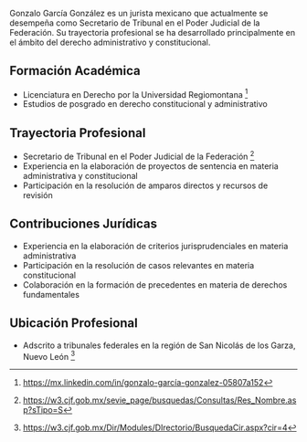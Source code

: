 Gonzalo García González es un jurista mexicano que actualmente se desempeña como Secretario de Tribunal en el Poder Judicial de la Federación. Su trayectoria profesional se ha desarrollado principalmente en el ámbito del derecho administrativo y constitucional.

## Formación Académica

- Licenciatura en Derecho por la Universidad Regiomontana [^1]
- Estudios de posgrado en derecho constitucional y administrativo

## Trayectoria Profesional

- Secretario de Tribunal en el Poder Judicial de la Federación [^2]
- Experiencia en la elaboración de proyectos de sentencia en materia administrativa y constitucional
- Participación en la resolución de amparos directos y recursos de revisión

## Contribuciones Jurídicas

- Experiencia en la elaboración de criterios jurisprudenciales en materia administrativa
- Participación en la resolución de casos relevantes en materia constitucional
- Colaboración en la formación de precedentes en materia de derechos fundamentales

## Ubicación Profesional

- Adscrito a tribunales federales en la región de San Nicolás de los Garza, Nuevo León [^3]

[^1]: https://mx.linkedin.com/in/gonzalo-garcía-gonzalez-05807a152
[^2]: https://w3.cjf.gob.mx/sevie_page/busquedas/Consultas/Res_Nombre.asp?sTipo=S
[^3]: https://w3.cjf.gob.mx/Dir/Modules/DIrectorio/BusquedaCir.aspx?cir=4
